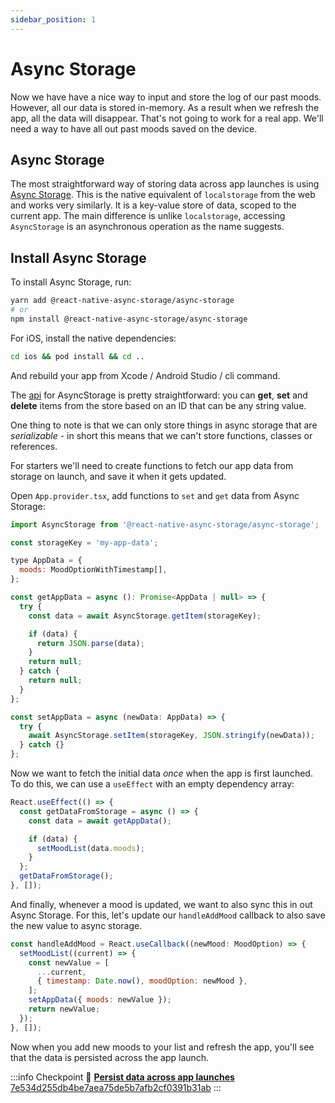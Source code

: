 ```yaml
---
sidebar_position: 1
---
```


# Async Storage

Now we have have a nice way to input and store the log of our past moods. However, all our data is stored in-memory. As a result when we refresh the app, all the data will disappear. That's not going to work for a real app. We'll need a way to have all out past moods saved on the device.

## Async Storage

The most straightforward way of storing data across app launches is using [Async Storage](https://github.com/react-native-async-storage/async-storage). This is the native equivalent of `localstorage` from the web and works very similarly. It is a key-value store of data, scoped to the current app. The main difference is unlike `localstorage`, accessing `AsyncStorage` is an asynchronous operation as the name suggests.

## Install Async Storage

To install Async Storage, run:

```bash
yarn add @react-native-async-storage/async-storage
# or
npm install @react-native-async-storage/async-storage
```

For iOS, install the native dependencies:

```bash
cd ios && pod install && cd ..
```

And rebuild your app from Xcode / Android Studio / cli command.

The [api](https://react-native-async-storage.github.io/async-storage/docs/api) for AsyncStorage is pretty straightforward: you can **get**, **set** and **delete** items from the store based on an ID that can be any string value.

One thing to note is that we can only store things in async storage that are _serializable_ - in short this means that we can't store functions, classes or references.

For starters we'll need to create functions to fetch our app data from storage on launch, and save it when it gets updated.

Open `App.provider.tsx`, add functions to `set` and `get` data from Async Storage:

```js
import AsyncStorage from '@react-native-async-storage/async-storage';

const storageKey = 'my-app-data';

type AppData = {
  moods: MoodOptionWithTimestamp[],
};

const getAppData = async (): Promise<AppData | null> => {
  try {
    const data = await AsyncStorage.getItem(storageKey);

    if (data) {
      return JSON.parse(data);
    }
    return null;
  } catch {
    return null;
  }
};

const setAppData = async (newData: AppData) => {
  try {
    await AsyncStorage.setItem(storageKey, JSON.stringify(newData));
  } catch {}
};
```

Now we want to fetch the initial data _once_ when the app is first launched. To do this, we can use a `useEffect` with an empty dependency array:

```js
React.useEffect(() => {
  const getDataFromStorage = async () => {
    const data = await getAppData();

    if (data) {
      setMoodList(data.moods);
    }
  };
  getDataFromStorage();
}, []);
```

And finally, whenever a mood is updated, we want to also sync this in out Async Storage. For this, let's update our `handleAddMood` callback to also save the new value to async storage.

```js
const handleAddMood = React.useCallback((newMood: MoodOption) => {
  setMoodList((current) => {
    const newValue = [
      ...current,
      { timestamp: Date.now(), moodOption: newMood },
    ];
    setAppData({ moods: newValue });
    return newValue;
  });
}, []);
```

Now when you add new moods to your list and refresh the app, you'll see that the data is persisted across the app launch.

:::info Checkpoint 🔗
[**Persist data across app launches** 7e534d255db4be7aea75de5b7afb2cf0391b31ab](https://github.com/kadikraman/mood-tracker/commit/7e534d255db4be7aea75de5b7afb2cf0391b31ab)
:::
